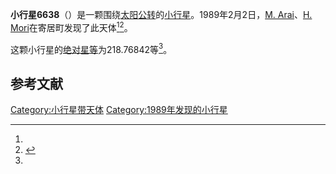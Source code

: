 {{Infobox planet
| bgcolour = #FFFFC0
| name = 6638
| symbol = 
| image = 
| caption = 
| discovery = yes
| discovery_ref = 
| discoverer = [[M._Arai|M. Arai]]、[[H._Mori|H. Mori]]
| discovery_site = [[寄居町|寄居町]] 
| discovered = 1989年2月2日
| designations = yes
| mp_name = 
| named_after = 
| alt_names = 1989 CA/ 1980 XV
| mp_category = [[主带小行星|主带小行星]]
| orbit_ref = <ref name="a">[http://ssd.jpl.nasa.gov/sbdb.cgi?sstr=6638 6638] {{Wayback|url=http://ssd.jpl.nasa.gov/sbdb.cgi?sstr=6638 |date=20110610044833 }}，小行星數據庫瀏覽器（JPL Small-Body Database Browser）－[[美国国家航空航天局|美国国家航空航天局]]喷气推进实验室</ref>
| epoch = 2456400.5 (2013年4月18日更新)
| aphelion = {{convert|2.8296127|AU|km|3|abbr=on|lk=out}}
| perihelion = {{convert|2.0453581|AU|km|3|abbr=on}}
| semimajor = {{convert|2.4374854|AU|km|3|abbr=on}}
| eccentricity = 0.1608737
| period = 1389.989297 [[日|日]]<br />3.81[[儒略年|儒略年]]
| avg_speed = 
| inclination = 1.90837
| asc_node = 216.78692
| mean_anomaly = 
| arg_peri = 218.76842
| satellites = 
| physical_characteristics = yes
| dimensions = 
| mass = 
| density = 
| surface_grav = 
| escape_velocity = 
| sidereal_day = 
| axial_tilt = 
| pole_ecliptic_lat = 
| pole_ecliptic_lon = 
| albedo = 
| temperatures= 
| temp_name1 = 
| mean_temp_1 = 
| max_temp_1 = 
| temp_name2 = 
| max_temp_2 = 
| spectral_type = 
| abs_magnitude = 218.76842
}}

'''小行星6638'''（{{lang-en|6638}}）是一颗围绕[[太阳|太阳]][[公转|公转]]的[[小行星|小行星]]。1989年2月2日，[[M._Arai|M. Arai]]、[[H._Mori|H. Mori]]在寄居町发现了此天体<ref name="a" /><ref>{{cite news|title=小行星列表|url=http://cfa-www.harvard.edu/iau/lists/NumberedMPs.txt|accessdate=2013-07-08|newspaper=哈佛大学|archive-date=2008-05-17|archive-url=https://web.archive.org/web/20080517010638/http://cfa-www.harvard.edu/iau/lists/NumberedMPs.txt|dead-url=no}}</ref>。

这颗小行星的[[绝对星等|绝对星等]]为218.76842等<ref name="a" />。

==参考文献==
{{reflist}}
{{Minor Planet Number|[[小行星6637|小行星6637]]|[[小行星6639|小行星6639]]}}

{{小天体}}

[[Category:小行星带天体|Category:小行星带天体]]
[[Category:1989年发现的小行星|Category:1989年发现的小行星]]

{{asteroid-stub}}